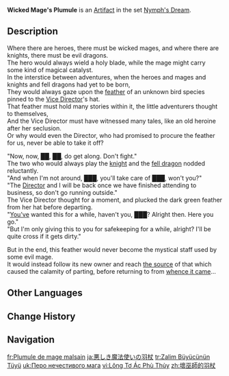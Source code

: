 {{Artifact Infobox
|image = Item Wicked Mage's Plumule.png
|set   = Nymph's Dream
|piece = Plume of Death
}}
{{Description|This was once a decorative feather in someone's hat. Being dark green, it is quite eye-catching indeed.}}
'''Wicked Mage's Plumule''' is an [[Artifact]] in the set [[Nymph's Dream]].

==Description==
Where there are heroes, there must be wicked mages, and where there are knights, there must be evil dragons.<br>
The hero would always wield a holy blade, while the mage might carry some kind of magical catalyst.<br>
In the interstice between adventures, when the heroes and mages and knights and fell dragons had yet to be born,<br>
They would always gaze upon the [[Green Feather Accessory|feather]] of an unknown bird species pinned to the [[Basil Elton|Vice Director]]'s hat.<br>
That feather must hold many stories within it, the little adventurers thought to themselves,<br>
And the Vice Director must have witnessed many tales, like an old heroine after her seclusion.<br>
Or why would even the Director, who had promised to procure the feather for us, never be able to take it off?

"Now, now, ██, ██, do get along. Don't fight."<br>
The two who would always play the [[Alain Guillotin|knight]] and the [[Rene|fell dragon]] nodded reluctantly.<br>
"And when I'm not around, ███, you'll take care of ███, won't you?"<br>
"The [[Lyris|Director]] and I will be back once we have finished attending to business, so don't go running outside."<br>
The Vice Director thought for a moment, and plucked the dark green feather from her hat before departing.<br>
"[[Jakob|You've]] wanted this for a while, haven't you, ███? Alright then. Here you go."<br>
"But I'm only giving this to you for safekeeping for a while, alright? I'll be quite cross if it gets dirty."

But in the end, this feather would never become the mystical staff used by some evil mage.<br>
It would instead follow its new owner and reach [[Gavireh Lajavard|the source]] of that which caused the calamity of parting, before returning to from [[Annapausis|whence it came]]...

==Other Languages==
{{Other Languages
|en       = Wicked Mage's Plumule
|zhs      = 坏巫师的羽杖
|zhs_rm   = Huài Wūshī de Yǔzhàng
|zht      = 壞巫師的羽杖
|zht_rm   = Huài Wūshī de Yǔzhàng
|zh_tl    = 
|ja       = 悪しき魔法使いの羽杖
|ja_rm    = Ashiki Mahou Tsukai no Hadzue{{assumed}}
|ja_tl    = 
|ko       = 나쁜 마법사<->의 깃털 지팡이
|ko_tl    = Wicked Wizard's Feather Wand
|es       = Pluma del Brujo Maléfico
|es_tl    = Maleficent Warlock's Plume
|fr       = Plumule de mage malsain
|fr_tl    = Pernicious Mage's Plumule
|ru       = Перо злого мага
|ru_tl    = Wicked Mage's Feather
|th       = Wicked Mage's Plumule
|vi       = Lông Tơ Ác Phù Thủy
|vi_tl    = 
|de       = Feder des bösen Magiers
|de_tl    = Feather of the Evil Mage
|id       = Wicked Mage's Plumule
|pt       = Pluma do Feiticeiro Maléfico
|pt_tl    = 
|tr       = Zalim Büyücünün Tüylü Asası
|tr_tl    = Evil Mage's Feathered Staff
|it       = Plumula del mago perfido
|it_tl    = Wicked Mage's Plumule
}}

==Change History==
{{Change History|3.6}}

==Navigation==
{{Artifact Set Navbox|Nymph's Dream}}

[[fr:Plumule de mage malsain]]
[[ja:悪しき魔法使いの羽杖]]
[[tr:Zalim Büyücünün Tüyü]]
[[uk:Перо нечестивого мага]]
[[vi:Lông Tơ Ác Phù Thủy]]
[[zh:壞巫師的羽杖]]